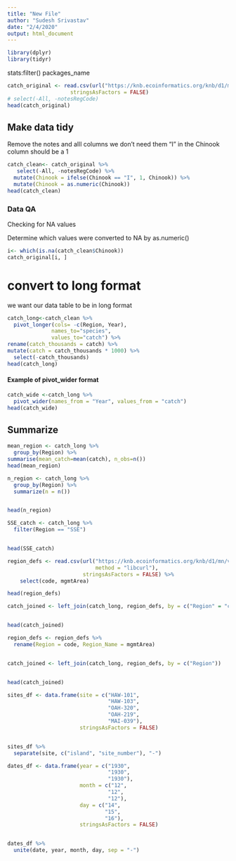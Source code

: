 ```yaml
---
title: "New File"
author: "Sudesh Srivastav"
date: "2/4/2020"
output: html_document
---
```


```r
library(dplyr)
library(tidyr)
```
stats:filter()
packages_name


```r
catch_original <- read.csv(url("https://knb.ecoinformatics.org/knb/d1/mn/v2/object/df35b.302.1", method = "libcurl"),
                    stringsAsFactors = FALSE)
# select(-All, -notesRegCode)
head(catch_original)

```

## Make data tidy
Remove the notes and alll columns we don't need them
"I" in the Chinook column should be a 1
```r
catch_clean<- catch_original %>% 
   select(-All, -notesRegCode) %>% 
  mutate(Chinook = ifelse(Chinook == "I", 1, Chinook)) %>% 
  mutate(Chinook = as.numeric(Chinook))
head(catch_clean)
```

### Data QA
Checking for NA values

Determine which values were converted to NA by as.numeric()
```r
i<- which(is.na(catch_clean$Chinook))
catch_original[i, ]
```

# convert to long format
we want our data table to be in long format
```r
catch_long<-catch_clean %>% 
  pivot_longer(cols= -c(Region, Year),
              names_to="species", 
              values_to="catch") %>% 
rename(catch_thousands = catch) %>% 
mutate(catch = catch_thousands * 1000) %>% 
  select(-catch_thousands)
head(catch_long)
```
#### Example of pivot_wider format

```r
catch_wide <-catch_long %>% 
  pivot_wider(names_from = "Year", values_from = "catch")
head(catch_wide)
```

## Summarize


```r
mean_region <- catch_long %>% 
  group_by(Region) %>% 
summarise(mean_catch=mean(catch), n_obs=n())
head(mean_region)
```
```r
n_region <- catch_long %>% 
  group_by(Region) %>%
  summarize(n = n())


head(n_region)
```
```r
SSE_catch <- catch_long %>% 
  filter(Region == "SSE")


head(SSE_catch)
```

```r
region_defs <- read.csv(url("https://knb.ecoinformatics.org/knb/d1/mn/v2/object/df35b.303.1",
                            method = "libcurl"),
                        stringsAsFactors = FALSE) %>% 
    select(code, mgmtArea)

head(region_defs)
```


```r
catch_joined <- left_join(catch_long, region_defs, by = c("Region" = "code"))


head(catch_joined)
```
```r
region_defs <- region_defs %>% 
  rename(Region = code, Region_Name = mgmtArea)


catch_joined <- left_join(catch_long, region_defs, by = c("Region"))


head(catch_joined)

```

```r
sites_df <- data.frame(site = c("HAW-101",
                                "HAW-103",
                                "OAH-320",
                                "OAH-219",
                                "MAI-039"),
                       stringsAsFactors = FALSE)


sites_df %>% 
  separate(site, c("island", "site_number"), "-")
```

```r
dates_df <- data.frame(year = c("1930",
                                "1930",
                                "1930"),
                       month = c("12",
                                "12",
                                "12"),
                       day = c("14",
                               "15",
                               "16"),
                       stringsAsFactors = FALSE)


dates_df %>% 
  unite(date, year, month, day, sep = "-")
```


